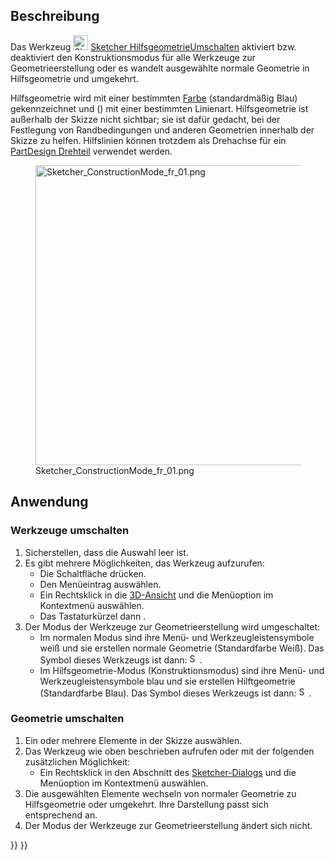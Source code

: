 <languages/>

{{Docnav/de
|[[Sketcher_CreatePeriodicBSplineByInterpolation/de|GeschlossenenB-SplineDurchInterpolationErstellen]]
|[[Sketcher_Dimension/de|Bemaßen]]
|[[Sketcher_Workbench/de   |Sketcher]]
|IconL=Sketcher_CreatePeriodicBSplineByInterpolation.svg
|IconR=Sketcher_Dimension.svg
|IconC=Workbench_Sketcher.svg
}}

{{GuiCommand/de
|Name=Sketcher ToggleConstruction
|Name/de=Sketcher HilfsgeometrieUmschalten
|MenuLocation=Skizze → Skizzengeometrien → Hilfsgeometrie umschalten
|Workbenches=[[Sketcher_Workbench/de|Sketcher]]
|Shortcut={{KEY|G}} {{KEY|N}}
|SeeAlso=
}}

<span id="Description"></span>
==Beschreibung==

Das Werkzeug [[Image:Sketcher_ToggleConstruction.svg|24px]] [[Sketcher_ToggleConstruction/de|Sketcher HilfsgeometrieUmschalten]] aktiviert bzw. deaktiviert den Konstruktionsmodus für alle Werkzeuge zur Geometrieerstellung oder es wandelt ausgewählte normale Geometrie in Hilfsgeometrie und umgekehrt.

Hilfsgeometrie wird mit einer bestimmten [[Sketcher_Preferences/de#Darstellung|Farbe]] (standardmäßig Blau) gekennzeichnet und ({{Version/de|1.0}}) mit einer bestimmten Linienart. Hilfsgeometrie ist außerhalb der Skizze nicht sichtbar; sie ist dafür gedacht, bei der Festlegung von Randbedingungen und anderen Geometrien innerhalb der Skizze zu helfen. Hilfslinien können trotzdem als Drehachse für ein [[PartDesign_Revolution/de|PartDesign Drehteil]] verwendet werden.

[[File:Sketcher_ConstructionMode_fr_01.png|480px]]

<span id="Usage"></span>
==Anwendung==

<span id="Toggle_tools"></span>
===Werkzeuge umschalten===

# Sicherstellen, dass die Auswahl leer ist.
# Es gibt mehrere Möglichkeiten, das Werkzeug aufzurufen:
#* Die Schaltfläche {{Button|[[Image:Sketcher_ToggleConstruction.svg|16px]] [[Sketcher_ToggleConstruction/de|Hilfsgeometrie umschalten]]}} drücken.
#* Den Menüeintrag {{MenuCommand|Skizze → Skizzengeometrien → [[Image:Sketcher_ToggleConstruction.svg|16px]] Hilfsgeometrie umschalten}} auswählen.
#* Ein Rechtsklick in die [[3D_view/de|3D-Ansicht]] und die Menüoption {{MenuCommand|[[Image:Sketcher_ToggleConstruction.svg|16px]] Hilfsgeometrie umschalten}} im Kontextmenü auswählen.
#* Das Tastaturkürzel  {{KEY|G}} dann {{KEY|N}}.
# Der Modus der Werkzeuge zur Geometrieerstellung wird umgeschaltet:
#* Im normalen Modus sind ihre Menü- und Werkzeugleistensymbole weiß und sie erstellen normale Geometrie (Standardfarbe Weiß). Das Symbol dieses Werkzeugs ist dann: [[Image:Sketcher_ToggleConstruction.svg|16px]].
#* Im Hilfsgeometrie-Modus (Konstruktionsmodus) sind ihre Menü- und Werkzeugleistensymbole blau und sie erstellen Hilftgeometrie (Standardfarbe Blau). Das Symbol dieses Werkzeugs ist dann: [[Image:Sketcher_ToggleConstruction_Constr.svg|16px]].

<span id="Toggle_geometry"></span>
===Geometrie umschalten===

# Ein oder mehrere Elemente in der Skizze auswählen.
# Das Werkzeug wie oben beschrieben aufrufen oder mit der folgenden zusätzlichen Möglichkeit:
#* Ein Rechtsklick in den Abschnitt {{MenuCommand|Elemente}} des [[Sketcher_Dialog/de|Sketcher-Dialogs]] und die Menüoption {{MenuCommand|[[Image:Sketcher_ToggleConstruction.svg|16px]] Hilfsgeometrie umschalten}} im Kontextmenü auswählen.
# Die ausgewählten Elemente wechseln von normaler Geometrie zu Hilfsgeometrie oder umgekehrt. Ihre Darstellung passt sich entsprechend an.
# Der Modus der Werkzeuge zur Geometrieerstellung ändert sich nicht.


{{Docnav/de
|[[Sketcher_CreatePeriodicBSplineByInterpolation/de|GeschlossenenB-SplineDurchInterpolationErstellen]]
|[[Sketcher_Dimension/de|Bemaßen]]
|[[Sketcher_Workbench/de   |Sketcher]]
|IconL=Sketcher_CreatePeriodicBSplineByInterpolation.svg
|IconR=Sketcher_Dimension.svg
|IconC=Workbench_Sketcher.svg
}}

{{Sketcher_Tools_navi{{#translation:}}}}
{{Userdocnavi{{#translation:}}}}